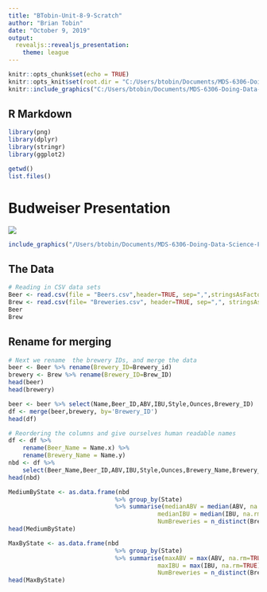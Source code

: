 ```yaml
---
title: "BTobin-Unit-8-9-Scratch"
author: "Brian Tobin"
date: "October 9, 2019"
output: 
  revealjs::revealjs_presentation:
    theme: league
---
```


```r
knitr::opts_chunk$set(echo = TRUE)
knitr::opts_knit$set(root.dir = "C:/Users/btobin/Documents/MDS-6306-Doing-Data-Science-Fall-2019/Unit 8 and 9 Case Study 1")
knitr::include_graphics("C:/Users/btobin/Documents/MDS-6306-Doing-Data-Science-Fall-2019/Unit 8 and 9 Case Study 1/Bud.PNG")
```

## R Markdown

```r
library(png)
library(dplyr)
library(stringr)
library(ggplot2)
```

```r
getwd()
list.files()
```

# Budweiser Presentation
![]("/Users/btobin/Documents/MDS-6306-Doing-Data-Science-Fall-2019/Unit 8 and 9 Case Study 1/Bud.PNG")

```r
include_graphics("/Users/btobin/Documents/MDS-6306-Doing-Data-Science-Fall-2019/Unit 8 and 9 Case Study 1/Bud.PNG")

```

## The Data
```r
# Reading in CSV data sets
Beer <- read.csv(file = "Beers.csv",header=TRUE, sep=",",stringsAsFactors=FALSE)
Brew <- read.csv(file= "Breweries.csv", header=TRUE, sep=",", stringsAsFactors=FALSE)
Beer
Brew
```

## Rename for merging

```r
# Next we rename  the brewery IDs, and merge the data
beer <- Beer %>% rename(Brewery_ID=Brewery_id)
brewery <- Brew %>% rename(Brewery_ID=Brew_ID)
head(beer)
head(brewery)
```

```r
beer <- beer %>% select(Name,Beer_ID,ABV,IBU,Style,Ounces,Brewery_ID)
df <- merge(beer,brewery, by='Brewery_ID')
head(df)
```

```r
# Reordering the columns and give ourselves human readable names
df <- df %>% 
	rename(Beer_Name = Name.x) %>% 
	rename(Brewery_Name = Name.y)
nbd <- df %>% 
	select(Beer_Name,Beer_ID,ABV,IBU,Style,Ounces,Brewery_Name,Brewery_ID,City,State)
head(nbd)
```

```r

MediumByState <- as.data.frame(nbd 
							  %>% group_by(State) 
							  %>% summarise(medianABV = median(ABV, na.rm=TRUE),
							  			  medianIBU = median(IBU, na.rm=TRUE),
							  			  NumBreweries = n_distinct(Brewery_ID)))
head(MediumByState)
```

```r

MaxByState <- as.data.frame(nbd 
							  %>% group_by(State) 
							  %>% summarise(maxABV = max(ABV, na.rm=TRUE),
							  			  maxIBU = max(IBU, na.rm=TRUE),
							  			  NumBreweries = n_distinct(Brewery_ID)))
head(MaxByState)
```





















